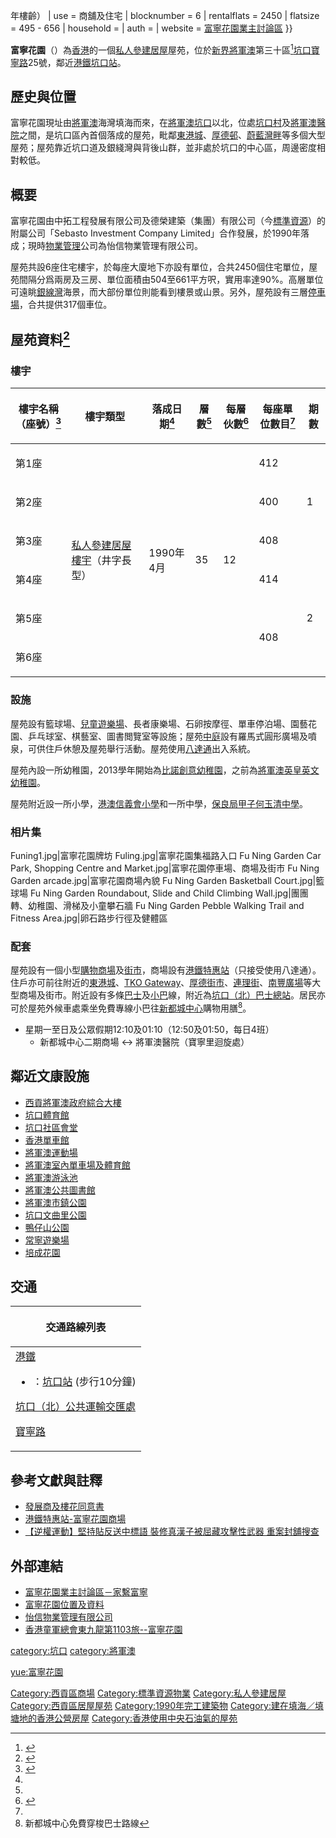 {{HKPublicHousing
| housename = 富寧花園<br>Fu Ning Garden
| authority = Sebasto Investment Co Ltd 
| photo = Fu Ning Garden (deep sky blue version).JPG
| phototitle = 遠攝富寧花園
| district = 西貢區
| address= [[新界|新界]][[將軍澳|將軍澳]][[坑口_(香港)|坑口]]
| type = 私人機構參建居屋計劃
| year = 1990年（{{#expr:{{Currentyear}} - 1990}}年樓齡）
| use = 商舖及住宅 
| blocknumber = 6
| rentalflats = 2450
| flatsize = 495 - 656
| household = 
| auth =
| website = [http://www.facebook.com/group.php?gid=133291850691&v=info 富寧花園業主討論區]
}}

'''富寧花園'''（{{lang-en|Fu Ning Garden}}）為[[香港|香港]]的一個[[私人參建居屋|私人參建居屋]]屋苑，位於[[新界|新界]][[將軍澳|將軍澳]]第三十區<ref>{{Cite web|title=將軍澳分區計劃大綱草圖編號. S/TKO/26|url=https://www.info.gov.hk/tpb/en/whats_new/S_TKO_27/R_S_TKO_27_Annexes_c.pdf|author=香港城市規劃委員會|date=2020-06-19|format=PDF|access-date=2021-05-04|archive-date=2021-05-04|archive-url=https://web.archive.org/web/20210504125202/https://www.info.gov.hk/tpb/en/whats_new/S_TKO_27/R_S_TKO_27_Annexes_c.pdf|dead-url=no}}</ref>[[坑口_(香港)|坑口]][[寶寧路|寶寧路]]25號，鄰近[[港鐵|港鐵]][[坑口站_(香港)|坑口站]]。

==歷史與位置==
富寧花園現址由[[將軍澳|將軍澳]]海灣填海而來，在[[將軍澳|將軍澳]][[坑口_(香港)|坑口]]以北，位處[[坑口村|坑口村]]及[[將軍澳醫院|將軍澳醫院]]之間，是坑口區內首個落成的屋苑，毗鄰[[東港城|東港城]]、[[厚德邨|厚德邨]]、[[蔚藍灣畔|蔚藍灣畔]]等多個大型屋苑；屋苑靠近坑口道及銀綫灣與背後山群，並非處於坑口的中心區，周邊密度相對較低。

== 概要 ==
富寧花園由中拓工程發展有限公司及德榮建築（集團）有限公司（今[[標準資源|標準資源]]）的附屬公司「Sebasto Investment Company Limited」合作發展，於1990年落成；現時[[物業管理|物業管理]]公司為怡信物業管理有限公司。

屋苑共設6座住宅樓宇，於每座大廈地下亦設有單位，合共2450個住宅單位，屋苑間隔分爲兩房及三房、單位面積由504至661平方呎，實用率達90%。高層單位可遠眺[[銀線灣|銀線灣]]海景，而大部份單位則能看到樓景或山景。另外，屋苑設有三層[[停車場|停車場]]，合共提供317個車位。

== 屋苑資料<ref>{{Cite web|title=居者有其屋計劃第11期丙富寧花園二期售樓書|url=http://www.housingauthority.gov.hk/hdw/content/static/file/b5/residential/hos07/phase3/pdf/info_brochure_funinggarden.pdf|access-date=2013-06-19|archive-url=https://web.archive.org/web/20181013143635/https://www.housingauthority.gov.hk/hdw/content/static/file/b5/residential/hos07/phase3/pdf/info_brochure_funinggarden.pdf|archive-date=2018-10-13|dead-url=no}}</ref> ==

===樓宇===
{| class="wikitable" style="text-align: center"
|-
! 樓宇名稱（座號）<ref name=":1">{{Cite web|title=中原數據 - 將軍澳 富寧花園 的全部期數|url=https://hk.centadata.com/basicinfo.aspx?type=2&code=XITNZHZXHD&ref=CD2_Detail|access-date=2021-09-10|author=中原地產|archive-date=2021-09-10|archive-url=https://web.archive.org/web/20210910125016/https://hk.centadata.com/basicinfo.aspx?type=2&code=XITNZHZXHD&ref=CD2_Detail|dead-url=no}}</ref>
!樓宇類型!! 落成日期<ref name=":1" />!! 層數<ref name=":1" />
!每層伙數<ref>{{Cite web|title=出售剩餘居屋單位第3期 - 富寧花園|url=https://www.housingauthority.gov.hk/hdw/content/static/file/en/residential/hos07/phase3/pdf/info_brochure_funinggarden.pdf|author=香港房屋委員會|date=2008-02-15|access-date=2021-05-11|archive-date=2018-06-19|archive-url=https://web.archive.org/web/20180619110450/http://www.housingauthority.gov.hk/hdw/content/static/file/en/residential/hos07/phase3/pdf/info_brochure_funinggarden.pdf|dead-url=no}}</ref>!! 每座單位數目<ref name=":1" />!! 期數  
|-
| 第1座 
| rowspan="6" |[[私人參建居屋|私人參建居屋樓宇]]（井字長型）
| rowspan="6" |1990年4月|| rowspan="6" | 35 
| rowspan="6" |12|| 412 || rowspan="3" | 1 
|-
| 第2座 || 400
|-
| 第3座 || 408
|-
| 第4座 || rowspan="1" | 414|| rowspan="3" | 2 
|-
| 第5座 || rowspan=2 | 408 
|-
| 第6座
|}

===設施===
屋苑設有籃球場、[[兒童遊樂場|兒童遊樂場]]、長者康樂場、石卵按摩徑、單車停泊場、園藝花園、乒乓球室、棋藝室、圖書閲覽室等設施；屋苑[[中庭|中庭]]設有羅馬式圓形廣場及噴泉，可供住戶休憩及屋苑舉行活動。屋苑使用[[八達通|八達通]]出入系統。

屋苑內設一所幼稚園，2013學年開始為[http://www.bilok-holford.edu.hk/ 比諾創意幼稚園]{{Wayback|url=http://www.bilok-holford.edu.hk/ |date=20200126214151 }}，之前為[https://www.jbkingsland.com/ 將軍澳英皇英文幼稚園]{{Wayback|url=https://www.jbkingsland.com/ |date=20200407155940 }}。

屋苑附近設一所小學，[http://www.hkmlcps.edu.hk 港澳信義會小學]{{Wayback|url=http://www.hkmlcps.edu.hk/ |date=20210310172026 }}和一所中學，[[保良局甲子何玉清中學|保良局甲子何玉清中學]]。

===相片集===
<gallery>
Funing1.jpg|富寧花園牌坊
Fuling.jpg|富寧花園集福路入口
Fu Ning Garden Car Park, Shopping Centre and Market.jpg|富寧花園停車場、商場及街市
Fu Ning Garden arcade.jpg|富寧花園商場內貌
Fu Ning Garden Basketball Court.jpg|籃球場
Fu Ning Garden Roundabout, Slide and Child Climbing Wall.jpg|團團轉、幼稚園、滑梯及小童攀石牆
Fu Ning Garden Pebble Walking Trail and Fitness Area.jpg|卵石路步行徑及健體區
</gallery>

===配套===
屋苑設有一個小型[[購物商場|購物商場]]及[[街市|街市]]，商場設有[[港鐵特惠站|港鐵特惠站]]（只接受使用八達通）。住戶亦可前往附近的[[東港城|東港城]]、[[TKO_Gateway|TKO Gateway]]、[[厚德街市|厚德街市]]、[[連理街|連理街]]、[[南豐廣場|南豐廣場]]等大型商場及街市。附近設有多條[[巴士|巴士]]及[[香港小巴|小巴]]線，附近為[[坑口（北）巴士總站|坑口（北）巴士總站]]。居民亦可於屋苑外候車處乘坐免費專線小巴往[[新都城|新都城中心]]購物用膳<ref>新都城中心免費穿梭巴士路線</ref>。

*星期一至日及公眾假期12:10及01:10（12:50及01:50，每日4班）
**新都城中心二期商場 ↔ 將軍澳醫院（寶寧里迴旋處）

==鄰近文康設施==
* [[西貢將軍澳政府綜合大樓|西貢將軍澳政府綜合大樓]]
* [[坑口體育館|坑口體育館]]
* [[西貢將軍澳政府綜合大樓|坑口社區會堂]]
* [[香港單車館|香港單車館]]
* [[將軍澳運動場|將軍澳運動場]]
* [[將軍澳室內單車場及體育館|將軍澳室內單車場及體育館]]
* [[將軍澳游泳池|將軍澳游泳池]]
* [[將軍澳公共圖書館|將軍澳公共圖書館]]
* [[將軍澳市鎮公園|將軍澳市鎮公園]]
* [[坑口文曲里公園|坑口文曲里公園]]
* [[鴨仔山|鴨仔山公園]]
* [[常寧遊樂場|常寧遊樂場]]
* [[培成花園|培成花園]]

==交通==
{| class="mw-collapsible mw-collapsed wikitable" style="background:white; margin: 0 auto; width: auto;" 
! 交通路線列表
|-
|
;[[港鐵|港鐵]]
*{{港鐵路線標誌|TKL}}：[[坑口站_(香港)|坑口站]] (步行10分鐘)
;[[坑口（北）公共運輸交匯處|坑口（北）公共運輸交匯處]]
{{九龍新界巴士簡單列表|98A|98B|98C|98D|98P|296M|297|297P|298|298E|298F|792M|N293}}
{{過海隧道巴士簡單列表|N691}}
{{新界專線小巴簡單列表|11|11S|15|15A|16|19S|101M|103|108A|109M}}
;[[寶寧路|寶寧路]]
{{九龍新界巴士簡單列表|91M|98A|98D|296M|792M|893|N293}}
{{過海隧道巴士簡單列表|N691}}
{{新界專線小巴簡單列表|11|11M|11S|15|15A|16|19S|101M|102|102B|102S|103|108A|109M|113}}
|}

== 參考文獻與註釋 ==
{{reflist}}
* [http://www.landsd.gov.hk/en/consent/district/sk%28pre1994%29.pdf 發展商及樓花同意書]{{Wayback|url=http://www.landsd.gov.hk/en/consent/district/sk%28pre1994%29.pdf |date=20191129173837 }}
* [http://www.mtr.com.hk/chi/whatsnew/faresaver/R1_map_funinggarden2.pdf 港鐵特惠站-富寧花園商場]{{Wayback|url=http://www.mtr.com.hk/chi/whatsnew/faresaver/R1_map_funinggarden2.pdf |date=20101216092232 }}
*[https://hk.news.appledaily.com/breaking/realtime/article/20190725/59863572 【逆權運動】堅持貼反送中標語 裝修真漢子被屈藏攻擊性武器 重案封舖搜查 ]{{Wayback|url=https://hk.news.appledaily.com/breaking/realtime/article/20190725/59863572 |date=20191102031242 }}

==外部連結==
* [http://www.facebook.com/group.php?gid=133291850691&v=info 富寧花園業主討論區－家繫富寧]
* [http://www.housingauthority.gov.hk/tc/global-elements/estate-locator/detail.html?propertyType=2&id=3113 富寧花園位置及資料]{{Wayback|url=http://www.housingauthority.gov.hk/tc/global-elements/estate-locator/detail.html?propertyType=2&id=3113 |date=20181010025329 }}
* [http://www.wilsonpm.hk/ 怡信物業管理有限公司]{{Wayback|url=http://www.wilsonpm.hk/ |date=20201126070317 }}
* [https://web.archive.org/web/20111115214812/http://scoutskd.org/skd_groups.htm 香港童軍總會東九龍第1103旅--富寧花園]

{{Geographic Location (8-way)
|西北 = [[坑口鄉事委員會|坑口村]]
|北 = [[坑口鄉事委員會|水邊村]]
|東北= [[銀綫灣|銀綫灣]]
|西 = [[港澳信義會小學|港澳信義會小學]]
|中央= 富寧花園
|東 = [[銀綫灣|銀綫灣]]、[[坑口道|坑口道]]
|西南= [[裕明苑|裕明苑]]
|南= [[西貢將軍澳政府綜合大樓|西貢將軍澳政府綜合大樓]]
|東南= [[坑口（北）巴士總站|坑口（北）巴士總站]]、[[將軍澳醫院|將軍澳醫院]]}}

{{私人參建居屋屋苑}}
{{西貢區居屋屋苑}}
{{Coord|22|19|10.81|N|114|16|2.85|E|display=title|type:isle}}
{{DEFAULTSORT:Fu Ning Garden}}
[[category:坑口|category:坑口]]
[[category:將軍澳|category:將軍澳]]
[[Category:西貢區商場|Category:西貢區商場]]
[[Category:標準資源物業|Category:標準資源物業]]
[[Category:私人參建居屋|Category:私人參建居屋]]
[[Category:西貢區居屋屋苑|Category:西貢區居屋屋苑]]
[[Category:1990年完工建築物|Category:1990年完工建築物]]
[[Category:建在填海／填塘地的香港公營房屋|Category:建在填海／填塘地的香港公營房屋]]
[[Category:香港使用中央石油氣的屋苑|Category:香港使用中央石油氣的屋苑]]

[[yue:富寧花園|yue:富寧花園]]